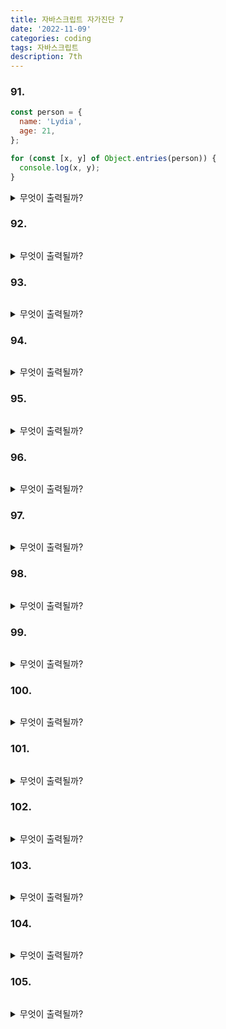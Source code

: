 ```yaml
---
title: 자바스크립트 자가진단 7
date: '2022-11-09'
categories: coding
tags: 자바스크립트
description: 7th
---
```

<HeadingNavigator />

### 91. 
```js
const person = {
  name: 'Lydia',
  age: 21,
};

for (const [x, y] of Object.entries(person)) {
  console.log(x, y);
}
```
<details>
  <summary>무엇이 출력될까?</summary>
    <>
    - 내 생각 :
    - 이유? : 
    - 사족 : -
    - 오답노트 : -
    </>
</details>

### 92. 
```js

```
<details>
  <summary>무엇이 출력될까?</summary>
    <>
    - 내 생각 :
    - 이유? : 
    - 사족 : -
    - 오답노트 : -
    </>
</details>

### 93. 
```js

```
<details>
  <summary>무엇이 출력될까?</summary>
    <>
    - 내 생각 :
    - 이유? : 
    - 사족 : -
    - 오답노트 : -
    </>
</details>

### 94. 
```js

```
<details>
  <summary>무엇이 출력될까?</summary>
    <>
    - 내 생각 :
    - 이유? : 
    - 사족 : -
    - 오답노트 : -
    </>
</details>

### 95. 
```js

```
<details>
  <summary>무엇이 출력될까?</summary>
    <>
    - 내 생각 :
    - 이유? : 
    - 사족 : -
    - 오답노트 : -
    </>
</details>

### 96. 
```js

```
<details>
  <summary>무엇이 출력될까?</summary>
    <>
    - 내 생각 :
    - 이유? : 
    - 사족 : -
    - 오답노트 : -
    </>
</details>

### 97. 
```js

```
<details>
  <summary>무엇이 출력될까?</summary>
    <>
    - 내 생각 :
    - 이유? : 
    - 사족 : -
    - 오답노트 : -
    </>
</details>

### 98. 
```js

```
<details>
  <summary>무엇이 출력될까?</summary>
    <>
    - 내 생각 :
    - 이유? : 
    - 사족 : -
    - 오답노트 : -
    </>
</details>

### 99. 
```js

```
<details>
  <summary>무엇이 출력될까?</summary>
    <>
    - 내 생각 :
    - 이유? : 
    - 사족 : -
    - 오답노트 : -
    </>
</details>

### 100. 
```js

```
<details>
  <summary>무엇이 출력될까?</summary>
    <>
    - 내 생각 :
    - 이유? : 
    - 사족 : -
    - 오답노트 : -
    </>
</details>

### 101. 
```js

```
<details>
  <summary>무엇이 출력될까?</summary>
    <>
    - 내 생각 :
    - 이유? : 
    - 사족 : -
    - 오답노트 : -
    </>
</details>

### 102. 
```js

```
<details>
  <summary>무엇이 출력될까?</summary>
    <>
    - 내 생각 :
    - 이유? : 
    - 사족 : -
    - 오답노트 : -
    </>
</details>

### 103. 
```js

```
<details>
  <summary>무엇이 출력될까?</summary>
    <>
    - 내 생각 :
    - 이유? : 
    - 사족 : -
    - 오답노트 : -
    </>
</details>

### 104. 
```js

```
<details>
  <summary>무엇이 출력될까?</summary>
    <>
    - 내 생각 :
    - 이유? : 
    - 사족 : -
    - 오답노트 : -
    </>
</details>

### 105. 
```js

```
<details>
  <summary>무엇이 출력될까?</summary>
    <>
    - 내 생각 :
    - 이유? : 
    - 사족 : -
    - 오답노트 : -
    </>
</details>















